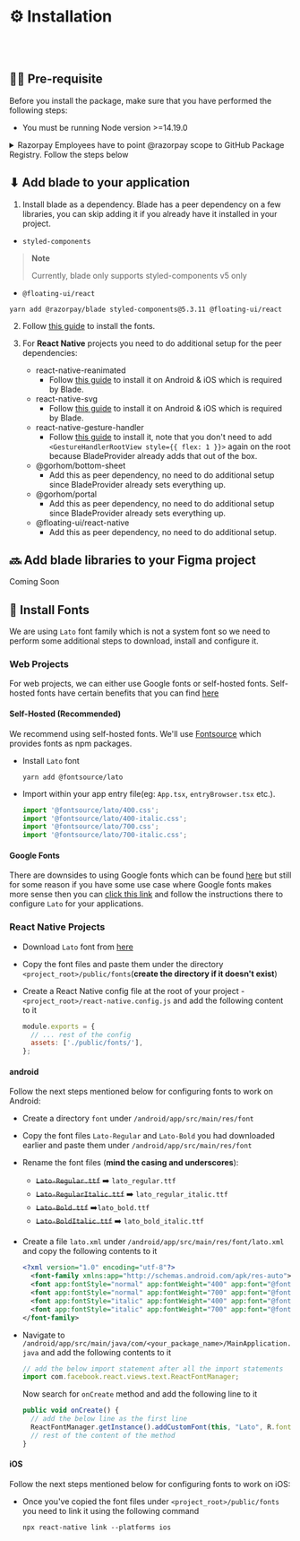 
<Meta title="Guides/Installation" />

# ⚙️ Installation

<br />
<br />

## ✍🏻 Pre-requisite

Before you install the package, make sure that you have performed the following steps:

- You must be running Node version >=14.19.0

<details>
<summary>Razorpay Employees have to point @razorpay scope to GitHub Package Registry. Follow the steps below</summary>

- Generate a Personal Access Token on GitHub by [visiting this link](https://github.com/settings/tokens/new?scopes=repo,workflow,write:packages,read:repo_hook,write:packages) (Enable SSO by clicking `Authorize` button next to Razorpay logo.)
- Run `code ~/.bashrc` or `code ~/.zshrc` in your editor and add this line

  ```
  export GITHUB_ACCESS_TOKEN="<YOUR_TO  KEN>"
  ```

  > **Note**
  >
  > Replace `<YOUR_TOKEN>` with your actual GitHub Personal Access Token

- Run `source ~/.bashrc` or `source ~/.zshrc` based on the file you added your token.
- Run `code ~/.npmrc` and append the following
  ```bash
  # add following to your .npmrc
  @razorpay:registry=https://npm.pkg.github.com/
  //npm.pkg.github.com/:always-auth=true
  //npm.pkg.github.com/:_authToken=${GITHUB_ACCESS_TOKEN}
  ```

</details>

## ⬇ Add blade to your application

1. Install blade as a dependency. 
Blade has a peer dependency on a few libraries, you can skip adding it if you already have it installed in your project.

  - `styled-components`
  > **Note**
  >
  > Currently, blade only supports styled-components v5 only
  - `@floating-ui/react`
   ```shell
   yarn add @razorpay/blade styled-components@5.3.11 @floating-ui/react
   ```
2. Follow [this guide](#-install-fonts) to install the fonts.

3. For **React Native** projects you need to do additional setup for the peer dependencies: 

    - react-native-reanimated
      - Follow [this guide](https://docs.swmansion.com/react-native-reanimated/docs/fundamentals/installation) to install it on Android & iOS which is required by Blade.
    - react-native-svg
      - Follow [this guide](https://github.com/react-native-svg/react-native-svg#with-react-native-cli) to install it on Android & iOS which is required by Blade.
    - react-native-gesture-handler
      - Follow [this guide](https://docs.swmansion.com/react-native-gesture-handler/docs/installation) to install it, note that you don't need to add `<GestureHandlerRootView style={{ flex: 1 }}>` again on the root because BladeProvider already adds that out of the box.
    - @gorhom/bottom-sheet
      - Add this as peer dependency, no need to do additional setup since BladeProvider already sets everything up.
    - @gorhom/portal
      - Add this as peer dependency, no need to do additional setup since BladeProvider already sets everything up.
    - @floating-ui/react-native
      - Add this as peer dependency, no need to do additional setup.

## 🔜 Add blade libraries to your Figma project

Coming Soon

## 🔡 Install Fonts

We are using `Lato` font family which is not a system font so we need to perform some additional steps to download, install and configure it.

### Web Projects

For web projects, we can either use Google fonts or self-hosted fonts. Self-hosted fonts have certain benefits that you can find [here](https://fontsource.org/docs/getting-started/introduction)

#### Self-Hosted (Recommended)

We recommend using self-hosted fonts. We'll use [Fontsource](https://fontsource.org/) which provides fonts as npm packages.

- Install `Lato` font

  ```shell
  yarn add @fontsource/lato
  ```

- Import within your app entry file(eg: `App.tsx`, `entryBrowser.tsx` etc.).
  ```js
  import '@fontsource/lato/400.css';
  import '@fontsource/lato/400-italic.css';
  import '@fontsource/lato/700.css';
  import '@fontsource/lato/700-italic.css';
  ```

#### Google Fonts

There are downsides to using Google fonts which can be found [here](https://fontsource.org/docs/getting-started/introduction) but still for some reason if you have some use case where Google fonts makes more sense then you can [click this link](https://fonts.google.com/share?selection.family=Lato:ital,wght@0,400;0,700;1,400;1,700) and follow the instructions there to configure `Lato` for your applications.

### React Native Projects

- Download `Lato` font from [here](https://fonts.google.com/share?selection.family=Lato:ital,wght@0,400;0,700;1,400;1,700)
- Copy the font files and paste them under the directory `<project_root>/public/fonts`(**create the directory if it doesn't exist**)
- Create a React Native config file at the root of your project - `<project_root>/react-native.config.js` and add the following content to it

  ```js
  module.exports = {
    // ... rest of the config
    assets: ['./public/fonts/'],
  };
  ```

#### android

Follow the next steps mentioned below for configuring fonts to work on Android:

- Create a directory `font` under `/android/app/src/main/res/font`
- Copy the font files `Lato-Regular` and `Lato-Bold` you had downloaded earlier and paste them under `/android/app/src/main/res/font`
- Rename the font files (**mind the casing and underscores**):
  - ~~`Lato-Regular.ttf`~~ ➡️ `lato_regular.ttf`
  - ~~`Lato-RegularItalic.ttf`~~ ➡️ `lato_regular_italic.ttf`
  - ~~`Lato-Bold.ttf`~~ ➡️`lato_bold.ttf` 
  - ~~`Lato-BoldItalic.ttf`~~ ➡️ `lato_bold_italic.ttf`
- Create a file `lato.xml` under `/android/app/src/main/res/font/lato.xml` and copy the following contents to it
  ```xml
  <?xml version="1.0" encoding="utf-8"?>
    <font-family xmlns:app="http://schemas.android.com/apk/res-auto">
    <font app:fontStyle="normal" app:fontWeight="400" app:font="@font/lato_regular"/>
    <font app:fontStyle="normal" app:fontWeight="700" app:font="@font/lato_bold" />
    <font app:fontStyle="italic" app:fontWeight="400" app:font="@font/lato_regular_italic" />
    <font app:fontStyle="italic" app:fontWeight="700" app:font="@font/lato_bold_italic" />
  </font-family>
  ```
- Navigate to `/android/app/src/main/java/com/<your_package_name>/MainApplication.java` and add the following contents to it

  ```js
  // add the below import statement after all the import statements
  import com.facebook.react.views.text.ReactFontManager;
  ```

  Now search for `onCreate` method and add the following line to it

  ```js
  public void onCreate() {
    // add the below line as the first line
    ReactFontManager.getInstance().addCustomFont(this, "Lato", R.font.lato);
    // rest of the content of the method
  }
  ```

#### iOS

Follow the next steps mentioned below for configuring fonts to work on iOS:

- Once you've copied the font files under `<project_root>/public/fonts` you need to link it using the following command

  ```shell
  npx react-native link --platforms ios
  ```
